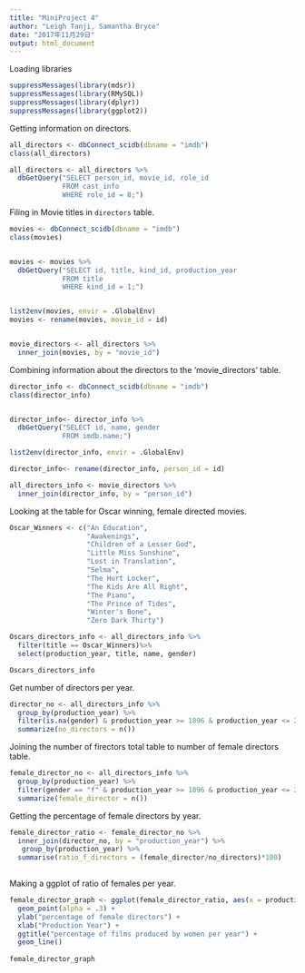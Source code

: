 ```yaml
---
title: "MiniProject 4"
author: "Leigh Tanji, Samantha Bryce"
date: "2017年11月29日"
output: html_document
---
```


Loading libraries 
```r
suppressMessages(library(mdsr))
suppressMessages(library(RMySQL))
suppressMessages(library(dplyr))
suppressMessages(library(ggplot2))
```

Getting information on directors. 
```r
all_directors <- dbConnect_scidb(dbname = "imdb")
class(all_directors)

all_directors <- all_directors %>%
  dbGetQuery("SELECT person_id, movie_id, role_id
             FROM cast_info 
             WHERE role_id = 8;")
```

Filing in Movie titles in `directors` table. 
```r
movies <- dbConnect_scidb(dbname = "imdb")
class(movies)


movies <- movies %>%
  dbGetQuery("SELECT id, title, kind_id, production_year
             FROM title
             WHERE kind_id = 1;")


list2env(movies, envir = .GlobalEnv)
movies <- rename(movies, movie_id = id)


movie_directors <- all_directors %>%
  inner_join(movies, by = "movie_id")
```

Combining information about the directors to the 'movie_directors' table. 
```r
director_info <- dbConnect_scidb(dbname = "imdb")
class(director_info)


director_info<- director_info %>%
  dbGetQuery("SELECT id, name, gender 
             FROM imdb.name;")

list2env(director_info, envir = .GlobalEnv)

director_info<- rename(director_info, person_id = id)

all_directors_info <- movie_directors %>%
  inner_join(director_info, by = "person_id")
```

Looking at the table for Oscar winning, female directed movies. 
```r
Oscar_Winners <- c("An Education", 
                   "Awakenings", 
                   "Children of a Lesser God", 
                   "Little Miss Sunshine", 
                   "Lost in Translation", 
                   "Selma", 
                   "The Hurt Locker", 
                   "The Kids Are All Right", 
                   "The Piano", 
                   "The Prince of Tides", 
                   "Winter's Bone", 
                   "Zero Dark Thirty")
```

```r
Oscars_directors_info <- all_directors_info %>%
  filter(title == Oscar_Winners)%>%
  select(production_year, title, name, gender)

Oscars_directors_info
```

Get number of directors per year. 
```r
director_no <- all_directors_info %>%
  group_by(production_year) %>%
  filter(is.na(gender) & production_year >= 1896 & production_year <= 2017) %>%
  summarize(no_directors = n())
```

Joining the number of firectors total table to number of female directors table. 
```r
female_director_no <- all_directors_info %>%
  group_by(production_year) %>%
  filter(gender == "f" & production_year >= 1896 & production_year <= 2017) %>%
  summarize(female_director = n())
```

Getting the percentage of female directors by year. 
```r
female_director_ratio <- female_director_no %>%
  inner_join(director_no, by = "production_year") %>%
   group_by(production_year) %>%
  summarise(ratio_f_directors = (female_director/no_directors)*100)
  
```

Making a ggplot of ratio of females per year.
```r
female_director_graph <- ggplot(female_director_ratio, aes(x = production_year, y = ratio_f_directors)) + 
  geom_point(alpha = .3) +
  ylab("percentage of female directors") + 
  xlab("Production Year") + 
  ggtitle("percentage of films produced by women per year") +
  geom_line()
  
female_director_graph
```























